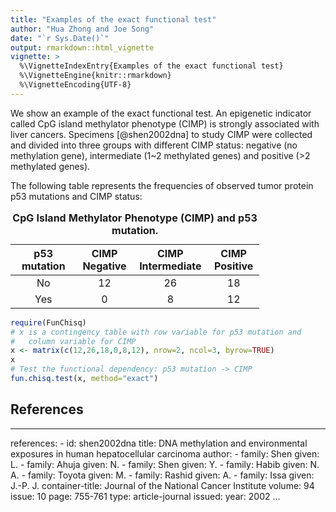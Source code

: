 ```yaml
---
title: "Examples of the exact functional test"
author: "Hua Zhong and Joe Song"
date: "`r Sys.Date()`"
output: rmarkdown::html_vignette
vignette: >
  %\VignetteIndexEntry{Examples of the exact functional test}
  %\VignetteEngine{knitr::rmarkdown}
  %\VignetteEncoding{UTF-8}
---
```



We show an example of the exact functional test. An epigenetic indicator called CpG island methylator phenotype (CIMP) is strongly associated with liver cancers. Specimens [@shen2002dna] to study CIMP were collected and divided into three groups with different CIMP status: negative (no methylation gene), intermediate (1~2 methylated genes) and positive (>2 methylated genes). 

The following table represents the frequencies of observed tumor protein p53 mutations and CIMP status:

Table: **CpG Island Methylator Phenotype (CIMP) and p53 mutation.**

--------------------------------------------------------
                     CIMP         CIMP           CIMP
 p53 mutation      Negative    Intermediate	   Positive
--------------    ----------  --------------  ----------
    No	              12	        26	           18
    
	  Yes	           	  0	           8		         12
-------------------------------------------------------

```r
require(FunChisq)
# x is a contingency table with row variable for p53 mutation and
#   column variable for CIMP
x <- matrix(c(12,26,18,0,8,12), nrow=2, ncol=3, byrow=TRUE)
x
# Test the functional dependency: p53 mutation -> CIMP
fun.chisq.test(x, method="exact")
```

## References

---
references:
- id: shen2002dna
  title: DNA methylation and environmental exposures in human hepatocellular carcinoma
  author:
  - family: Shen
    given: L.
  - family: Ahuja
    given: N.
  - family: Shen
    given: Y.
  - family: Habib
    given: N. A.
  - family: Toyota
    given: M.
  - family: Rashid
    given: A.
  - family: Issa
    given: J.-P. J.
  container-title: Journal of the National Cancer Institute
  volume: 94
  issue: 10
  page: 755-761
  type: article-journal
  issued:
    year: 2002
...
